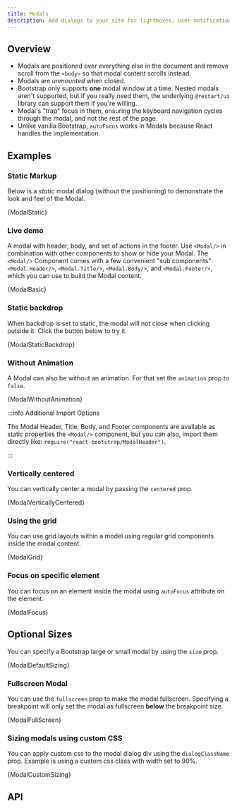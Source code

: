 ```yaml
---
title: Modals
description: Add dialogs to your site for lightboxes, user notifications, or completely custom content.
---
```



## Overview

- Modals are positioned over everything else in the document and remove scroll from the
  `<body>` so that modal content scrolls instead.
- Modals are <em>unmounted</em> when closed.
- Bootstrap only supports **one** modal window at a time. Nested modals aren't supported,
  but if you really need them, the underlying `@restart/ui` library can support them if
  you're willing.
- Modal's "trap" focus in them, ensuring the keyboard navigation cycles through the modal,
  and not the rest of the page.
- Unlike vanilla Bootstrap, `autoFocus` works in Modals because React handles the implementation.

## Examples

### Static Markup

Below is a <em>static</em> modal dialog (without the positioning) to demonstrate the look and
feel of the Modal.

<CodeBlock language="jsx" live>
  {ModalStatic}
</CodeBlock>

### Live demo

A modal with header, body, and set of actions in the footer. Use `<Modal/>` in combination with
other components to show or hide your Modal. The `<Modal/>` Component comes with a few convenient
"sub components": `<Modal.Header/>`, `<Modal.Title/>`, `<Modal.Body/>`, and `<Modal.Footer/>`,
which you can use to build the Modal content.

<CodeBlock language="jsx" live>
  {ModalBasic}
</CodeBlock>

### Static backdrop

When backdrop is set to static, the modal will not close when clicking outside it. Click the button
below to try it.

<CodeBlock language="jsx" live>
  {ModalStaticBackdrop}
</CodeBlock>

### Without Animation

A Modal can also be without an animation. For that set the `animation` prop to `false`.

<CodeBlock language="jsx" live>
  {ModalWithoutAnimation}
</CodeBlock>

:::info Additional Import Options

The Modal Header, Title, Body, and Footer components are available as static properties the `<Modal/>`
component, but you can also, import them directly like: `require("react-bootstrap/ModalHeader")`.

:::

### Vertically centered

You can vertically center a modal by passing the `centered` prop.

<CodeBlock language="jsx" live>
  {ModalVerticallyCentered}
</CodeBlock>

### Using the grid

You can use grid layouts within a model using regular grid components inside the modal content.

<CodeBlock language="jsx" live>
  {ModalGrid}
</CodeBlock>

### Focus on specific element

You can focus on an element inside the modal using `autoFocus` attribute on the element.

<CodeBlock language="jsx" live>
  {ModalFocus}
</CodeBlock>

## Optional Sizes

You can specify a Bootstrap large or small modal by using the `size` prop.

<CodeBlock language="jsx" live>
  {ModalDefaultSizing}
</CodeBlock>

### Fullscreen Modal

You can use the `fullscreen` prop to make the modal fullscreen. Specifying a breakpoint will
only set the modal as fullscreen **below** the breakpoint size.

<CodeBlock language="jsx" live>
  {ModalFullScreen}
</CodeBlock>

### Sizing modals using custom CSS

You can apply custom css to the modal dialog div using the `dialogClassName` prop. Example
is using a custom css class with width set to 90%.

<CodeBlock language="jsx" live previewClassName="modal-90w">
  {ModalCustomSizing}
</CodeBlock>

## API
